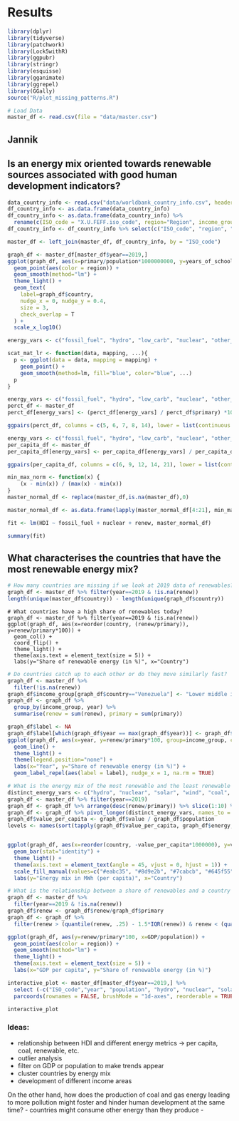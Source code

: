 # Results

```r
library(dplyr)
library(tidyverse)
library(patchwork)
library(Lock5withR)
library(ggpubr)
library(stringr)
library(esquisse)
library(gganimate)
library(ggrepel)
library(GGally)
source("R/plot_missing_patterns.R")
```


```r
# Load Data
master_df <- read.csv(file = "data/master.csv")
```

## Jannik

## Is an energy mix oriented towards renewable sources associated with good human development indicators? 
```r
data_country_info <- read.csv("data/worldbank_country_info.csv", header=TRUE, stringsAsFactors=FALSE, encoding = "UTF-8")
df_country_info <- as.data.frame(data_country_info)
df_country_info <- as.data.frame(data_country_info) %>% 
  rename(c(ISO_code = "X.U.FEFF.iso_code", region="Region", income_group="IncomeGroup"))
df_country_info <- df_country_info %>% select(c("ISO_code", "region", "income_group"))

master_df <- left_join(master_df, df_country_info, by = "ISO_code")
```

```r
graph_df <- master_df[master_df$year==2019,]
ggplot(graph_df, aes(x=primary/population*1000000000, y=years_of_schooling)) +
  geom_point(aes(color = region)) +
  geom_smooth(method="lm") +
  theme_light() + 
  geom_text(
    label=graph_df$country, 
    nudge_x = 0, nudge_y = 0.4,
    size = 3,
    check_overlap = T
  ) +
  scale_x_log10()
```

```r
energy_vars <- c("fossil_fuel", "hydro", "low_carb", "nuclear", "other_renew", "renew", "solar", "wind", "coal", "gas", "oil", "biofuel", "primary")

scat_mat_lr <- function(data, mapping, ...){
  p <- ggplot(data = data, mapping = mapping) + 
    geom_point() + 
    geom_smooth(method=lm, fill="blue", color="blue", ...)
  p
}
```

```r
energy_vars <- c("fossil_fuel", "hydro", "low_carb", "nuclear", "other_renew", "renew", "solar", "wind", "coal", "gas", "oil", "biofuel")
perct_df <- master_df
perct_df[energy_vars] <- (perct_df[energy_vars] / perct_df$primary) *100

ggpairs(perct_df, columns = c(5, 6, 7, 8, 14), lower = list(continuous = scat_mat_lr))
```

```r
energy_vars <- c("fossil_fuel", "hydro", "low_carb", "nuclear", "other_renew", "renew", "solar", "wind", "coal", "gas", "oil", "biofuel", "primary")
per_capita_df <- master_df
per_capita_df[energy_vars] <- per_capita_df[energy_vars] / per_capita_df$population * 1000000

ggpairs(per_capita_df, columns = c(6, 9, 12, 14, 21), lower = list(continuous = scat_mat_lr))

```


```r
min_max_norm <- function(x) {
    (x - min(x)) / (max(x) - min(x))
}
master_normal_df <- replace(master_df,is.na(master_df),0)

master_normal_df <- as.data.frame(lapply(master_normal_df[4:21], min_max_norm))

fit <- lm(HDI ~ fossil_fuel + nuclear + renew, master_normal_df)

summary(fit)
```


## What characterises the countries that have the most renewable energy mix? 
```r
# How many countries are missing if we look at 2019 data of renewables?
graph_df <- master_df %>% filter(year==2019 & !is.na(renew))
length(unique(master_df$country)) - length(unique(graph_df$country))
```


```r.
# What countries have a high share of renewables today?
graph_df <- master_df %>% filter(year==2019 & !is.na(renew))
ggplot(graph_df, aes(x=reorder(country, (renew/primary)), y=renew/primary*100)) +
  geom_col() +
  coord_flip() +
  theme_light() + 
  theme(axis.text = element_text(size = 5)) +
  labs(y="Share of renewable energy (in %)", x="Country")
```
```r
# Do countries catch up to each other or do they move similarly fast?
graph_df <- master_df %>% 
  filter(!is.na(renew))
graph_df$income_group[graph_df$country=="Venezuela"] <- "Lower middle income"
graph_df <- graph_df %>%
  group_by(income_group, year) %>% 
  summarise(renew = sum(renew), primary = sum(primary))

graph_df$label <- NA
graph_df$label[which(graph_df$year == max(graph_df$year))] <- graph_df$income_group[which(graph_df$year == max(graph_df$year))]
ggplot(graph_df, aes(x=year, y=renew/primary*100, group=income_group, color=income_group)) +
  geom_line() +
  theme_light() + 
  theme(legend.position="none") +
  labs(x="Year", y="Share of renewable energy (in %)") +
  geom_label_repel(aes(label = label), nudge_x = 1, na.rm = TRUE)
```

```r
# What is the energy mix of the most renewable and the least renewable countries?
distinct_energy_vars <- c("hydro", "nuclear", "solar", "wind", "coal", "gas", "oil", "biofuel")
graph_df <- master_df %>% filter(year==2019)
graph_df <- graph_df %>% arrange(desc(renew/primary)) %>% slice(1:10) %>% select(-c("primary", "fossil_fuel", "other_renew", "renew"))
graph_df <- graph_df %>% pivot_longer(distinct_energy_vars, names_to = "energy")
graph_df$value_per_capita <- graph_df$value / graph_df$population
levels <- names(sort(tapply(graph_df$value_per_capita, graph_df$energy, sum)))


ggplot(graph_df, aes(x=reorder(country, -value_per_capita*1000000), y=value_per_capita*1000000, fill=factor(energy, levels=levels))) +
  geom_bar(stat="identity") +
  theme_light() + 
  theme(axis.text = element_text(angle = 45, vjust = 0, hjust = 1)) +
  scale_fill_manual(values=c("#eabc35", "#8d9e2b", "#7cabcb", "#645f55", "#c0b879", "#b18781", "black", "#1e7991")) +
  labs(y="Energy mix in MWh (per capita)", x="Country")
```


```r
# What is the relationship between a share of renewables and a country's income today?
graph_df <- master_df %>% 
  filter(year==2019 & !is.na(renew))
graph_df$renew <- graph_df$renew/graph_df$primary 
graph_df <- graph_df %>% 
  filter(renew > (quantile(renew, .25) - 1.5*IQR(renew)) & renew < (quantile(renew, .75) + 1.5*IQR(renew)))

ggplot(graph_df, aes(y=renew/primary*100, x=GDP/population)) +
  geom_point(aes(color = region)) +
  geom_smooth(method="lm") +
  theme_light() + 
  theme(axis.text = element_text(size = 5)) +
  labs(x="GDP per capita", y="Share of renewable energy (in %)")
```

```r
interactive_plot <- master_df[master_df$year==2019,] %>% 
  select (-c("ISO_code","year", "population", "hydro", "nuclear", "solar", "wind", "coal", "gas", "oil", "biofuel"))  %>%
  parcoords(rownames = FALSE, brushMode = "1d-axes", reorderable = TRUE, queue = T,color = list(colorBy = "region"), withD3=TRUE)

interactive_plot
```




### Ideas:
- relationship between HDI and different energy metrics -> per capita, coal, renewable, etc.
- outlier analysis
- filter on GDP or population to make trends appear
- cluster countries by energy mix
- development of different income areas



On the other hand, how does the production of coal and gas energy leading to more pollution might foster and hinder human development at the same time?
- countries might consume other energy than they produce
- 


